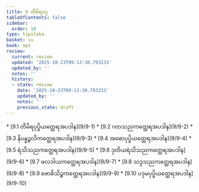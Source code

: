 ```yaml
---
title: 9 တိမိရဝဂ္ဂ
tableOfContents: false
sidebar:
  order: 10
type: tipitaka
basket: su
book: ap1
review:
  current: review
  updated: '2025-10-23T09:13:30.793233'
  updated_by: ''
  notes: ''
  history:
  - state: review
    date: '2025-10-23T09:13:30.793233'
    updated_by: ''
    notes: ''
    previous_state: draft
---
```



<ReviewStatus review={frontmatter.review} showDetails={true} />

<HypothesisAnnotation frontmatter={frontmatter} />

<DynamicBreadcrumb />



<TableOfContents book="ap1" section="9">
* [9.1 တိမိရပုပ္ဖိယတ္ထေရအပဒါန](9/9-1)
* [9.2 ဂတသညကတ္ထေရအပဒါန](9/9-2)
* [9.3 နိပန္နဉ္ဇလိကတ္ထေရအပဒါန](9/9-3)
* [9.4 အဓောပုပ္ဖိယတ္ထေရအပဒါန](9/9-4)
* [9.5 ရံသိသညကတ္ထေရအပဒါန](9/9-5)
* [9.6 ဒုတိယရံသိသညကတ္ထေရအပဒါန](9/9-6)
* [9.7 ဖလဒါယကတ္ထေရအပဒါန](9/9-7)
* [9.8 သဒ္ဒသညကတ္ထေရအပဒါန](9/9-8)
* [9.9 ဗောဓိသိဉ္စကတ္ထေရအပဒါန](9/9-9)
* [9.10 ပဒုမပုပ္ဖိယတ္ထေရအပဒါန](9/9-10)
</TableOfContents>